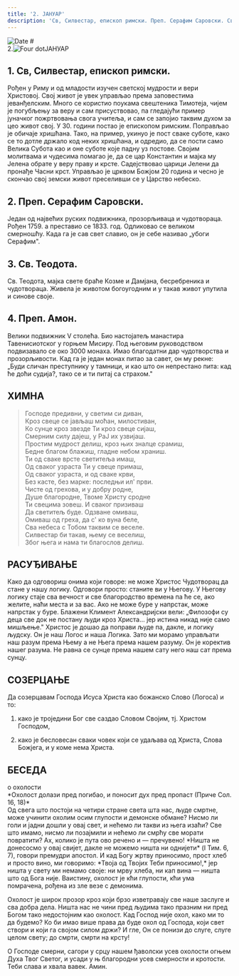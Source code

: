 ```yaml
---
title: '2. ЈАНУАР'
description: 'Св, Силвестар, епископ римски. Преп. Серафим Саровски. Св. Теодота. Преп. Амон.'
---
```


<RunningHead />

<Image src="/title-imprint.png" height={50} width={50} alt="Date" className="title-imprint"/>
# <div id="date">2.<Image className="four-dot" src="/four-dot.png" height={15} width={15} alt="Four dot" />ЈАНУАР</div>

## 1. Св, Силвестар, епископ римски.

Рођен у Риму и од младости изучен светској мудрости и вери Христовој. Свој живот је увек управљао према заповестима јеванђелским. Много се користио поукама свештеника Тимотеја, чијем је погубљењу за веру и сам присуствовао, па гледајући пример јуначког пожртвовања свога учитеља, и сам се запојио таквим духом за цео живот свој. У 30. години постао је епископом римским. Поправљао је обичаје хришћана. Тако, на пример, укинуо је пост сваке суботе, како се то дотле држало код неких хришћана, и одредио, да се пости само Велика Субота као и оне суботе које падну уз постове. Својим молитвама и чудесима помагао је, да се цар Константин и мајка му Јелена обрате у веру праву и крсте. Садејствовао царици Јелени да пронађе Часни крст. Управљао је црквом Божјом 20 година и чесно је скончао свој земски живот преселивши се у Царство небеско.

## 2. Преп. Серафим Саровски.

Један од највећих руских подвижника, прозорљиваца и чудотвораца. Рођен 1759. а преставио се 1833. год. Одликовао се великом смерношћу. Када га је сав свет славио, он је себе називао „убоги Серафим".

## 3. Св. Теодота.

Св. Теодота, мајка свете браће Козме и Дамјана, бесребреника и чудотвораца. Живела је животом богоугодним и у такав живот упутила и синове своје.

## 4. Преп. Амон.

Велики подвижник V столећа. Био настојатељ манастира Тавенисиотског у горњем Мисиру. Под његовим руководством подвизавало се око 3000 монаха. Имао благодатни дар чудотворства и прозорљивости. Кад га је један монах питао за савет, он му рекне: „Буди сличан преступнику у тамници, и као што он непрестано пита: кад ће доћи судија?, тако се и ти питај са страхом."

## ХИМНА

>Господе предивни, у светим си диван,  
Кроз свеце се јављаш моћан, милостиван,  
Ко сунце кроз звезде Ти кроз свеце сијаш,  
Смерним силу дајеш, у РаЈ их узвијаш.  
Простим мудрост делиш, кроз њих зналце срамиш,  
Бедне благом блажиш, гладне небом храниш.  
Ти од сваке врсте светитеља имаш,  
Од сваког узраста Ти у свеце примаш,  
Од сваког узраста, и од сваке крви,  
Без касте, без марке: последњи ил' први.  
Чисте од грехова, и у добру родне,  
Душе благородне, Твоме Христу сродне  
Ти свецима зовеш. И сваког призиваш  
Да светитељ буде. Одзване омиваш,  
Омиваш од греха, да с' ко вуна беле,  
Сва небеса с Тобом таквим се веселе.  
Силвестар би такав, њему се веселиш,  
Због њега и нама ти благослов делиш.  


## РАСУЂИВАЊЕ

Како да одговориш онима који говоре: не може Христос Чудотворац да стане у нашу логику. Одговори просто: станите ви у Његову. У Његову логику стаје сва вечност и све благородство времена па ће се, ако желите, наћи места и за вас. Ако не може буре у напрстак, може напрстак у буре. Блажени Климент Александријски вели: „Филозофи су деца све док не постану људи кроз Христа... јер истина никад није само мишљење." Христос је дошао да поправи људе па, дакле, и логику људску. Он је наш Логос и наша Логика. Зато ми морамо управљати наш разум према Њему а не Њега према нашем разуму. Он је коректив нашег разума. Не равна се сунце према нашем сату него наш сат према сунцу.


## СОЗЕРЦАЊЕ

Да созерцавам Господа Исуса Христа као божанско Слово (Логоса) и то:

1. како је троједини Бог све саздао Словом Својим, тј. Христом Господом,

2. како је бесловесан сваки човек који се удаљава од Христа, Слова Божјега, и у коме нема Христа.


## БЕСЕДА
<div style={{textAlign:'center', color:'crimson', fontWeight:'bold'}}>
о охолости
</div>
<div style={{textAlign:'right'}}>
*Охолост долази пред погибао, и поносит дух пред пропаст (Приче Сол. 16, 18)*
</div>
Од свега што постоји на четири стране света шта нас, људе смртне, може учинити охолим осим глупости и демонске обмане? Нисмо ли голи и јадни дошли у овај свет, и нећемо ли такви из њега изаћи? Све што имамо, нисмо ли позајмили и нећемо ли смрћу све морати повратити? Ах, колико је пута ово речено и — пречувено! *Ништа не донесосмо у овај свијет, дакле не можемо ништа ни однијети* (I Тим. 6, 7), говори премудри апостол. И кад Богу жртву приносимо, прост хлеб и просто вино, ми говоримо: *Твоја од Твојих Теби приносимо!,* јер ништа у свету ми немамо своје: ни мрву хлеба, ни кап вина — ништа што од Бога није. Ваистину, охолост је кћи глупости, кћи ума помрачена, рођена из зле везе с демонима.

Охолост је широк прозор кроз који брзо изветравају све наше заслуге и сва добра дела. Ништа нас не чини пред људима тако празним ни пред Богом тако недостојним као охолост. Кад Господ није охол, како ми то да будемо? Ко би имао више права да буде охол од Господа, који свет створи и који га својом силом држи? И гле, Он се понизи до слуге, слуге целом свету; до смрти, смрти на крсту!

О Господе смерни, сагори у срцу нашем ђаволски усев охолости огњем Духа Твог Светог, и усади у њ благородни усев смерности и кротости. Теби слава и хвала вавек. Амин.